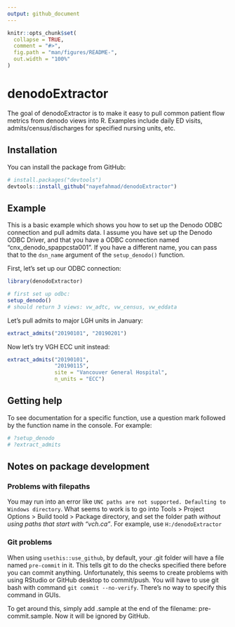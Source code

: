```yaml
---
output: github_document
---
```


<!-- README.md is generated from README.Rmd. Please edit that file -->

```r
knitr::opts_chunk$set(
  collapse = TRUE,
  comment = "#>",
  fig.path = "man/figures/README-",
  out.width = "100%"
)
```
# denodoExtractor

<!-- badges: start -->
<!-- badges: end -->

The goal of denodoExtractor is to make it  easy to pull common patient flow metrics from denodo views into R. Examples include daily ED visits, admits/census/discharges for specified nursing units, etc. 

## Installation

You can install the package from GitHub: 


```r
# install.packages("devtools")
devtools::install_github("nayefahmad/denodoExtractor")

```



## Example

This is a basic example which shows you how to set up the Denodo ODBC connection and pull admits data. I assume you have set up the Denodo ODBC Driver, and that you have a ODBC connection named "cnx_denodo_spappcsta001". If you have a different name, you can pass that to the `dsn_name` argument of the `setup_denodo()` function.  

First, let's set up our ODBC connection: 

```r
library(denodoExtractor)

# first set up odbc: 
setup_denodo()
# should return 3 views: vw_adtc, vw_census, vw_eddata


```

Let's pull admits to major LGH units in January: 

```r
extract_admits("20190101", "20190201")

```

Now let's try VGH ECC unit instead: 
```r
extract_admits("20190101", 
               "20190115",
               site = "Vancouver General Hospital", 
               n_units = "ECC")

```

## Getting help 
To see documentation for a specific function, use a question mark followed by the function name in the console. For example: 

```r
# ?setup_denodo
# ?extract_admits
```



## Notes on package development 

### Problems with filepaths 
You may run into an error like `UNC paths are not supported. Defaulting to Windows directory`. What seems to work is to go into Tools > Project Options > Build toold > Package directory, and set the folder path *without using paths that start with "vch.ca"*. For example, use `H:/denodoExtractor` 


### Git problems
When using `usethis::use_github`, by default, your .git folder will have a file named `pre-commit` in it. This tells git to do the checks specified there before you can commit anything. Unfortunately, this seems to create problems with using RStudio or GitHub desktop to commit/push. You will have to use git bash with command `git commit --no-verify`. There’s no way to specify this command in GUIs.

To get around this, simply add .sample at the end of the filename: pre-commit.sample. Now it will be ignored by GitHub.

